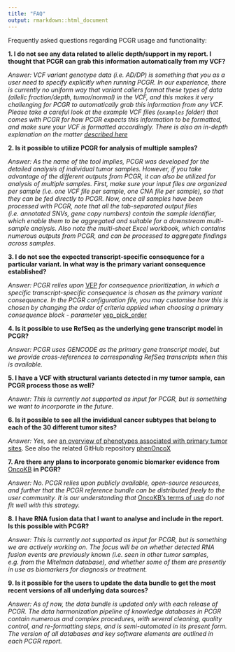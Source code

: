 ```yaml
---
title: "FAQ"
output: rmarkdown::html_document
---
```


Frequently asked questions regarding PCGR usage and functionality:

__1. I do not see any data related to allelic depth/support in my report. I thought that PCGR can grab this information automatically from my VCF?__

_Answer: VCF variant genotype data (i.e. AD/DP) is something that you as a user need to specify explicitly when running PCGR. In our experience, there is currently no uniform way that variant callers format these types of data (allelic fraction/depth, tumor/normal) in the VCF, and this makes it very challenging for PCGR to automatically grab this information from any VCF. Please take a careful look at the example VCF files (`examples` folder) that comes with PCGR for how PCGR expects this information to be formatted, and make sure your VCF is formatted accordingly. There is also an in-depth explanation on the matter [described here](input.html#formatting-of-allelic-depthsupport-dpad)_

__2. Is it possible to utilize PCGR for analysis of multiple samples?__

_Answer: As the name of the tool implies, PCGR was developed for the detailed analysis of individual tumor samples. However, if you take advantage of the different outputs from PCGR, it can also be utilized for analysis of multiple samples. First, make sure your input files are organized per sample (i.e. one VCF file per sample, one CNA file per sample), so that they can be fed directly to PCGR. Now, once all samples have been processed with PCGR, note that all the tab-separated output files (i.e. annotated SNVs, gene copy numbers) contain the sample identifier, which enable them to be aggregated and suitable for a downstream multi-sample analysis. Also note the multi-sheet Excel workbook, which contains numerous outputs from PCGR, and can be processed to aggregate findings across samples._

__3. I do not see the expected transcript-specific consequence for a particular variant. In what way is the primary variant consequence established?__

_Answer: PCGR relies upon_ [VEP](https://www.ensembl.org/info/docs/tools/vep/index.html)  _for consequence prioritization, in which a specific transcript-specific consequence is chosen as the primary variant consequence. In the PCGR configuration file, you may customise how this is chosen by changing the order of criteria applied when choosing a primary consequence block  - parameter_ [vep_pick_order](https://www.ensembl.org/info/docs/tools/vep/script/vep_other.html#pick_options)

__4. Is it possible to use RefSeq as the underlying gene transcript model in PCGR?__

_Answer: PCGR uses GENCODE as the primary gene transcript model, but we provide cross-references to corresponding RefSeq transcripts when this is available._

__5. I have a VCF with structural variants detected in my tumor sample, can PCGR process those as well?__

_Answer: This is currently not supported as input for PCGR, but is something we want to incorporate in the future._

__6. Is it possible to see all the invididual cancer subtypes that belong to each of the 30 different tumor sites?__

_Answer: Yes, see_ [an overview of phenotypes associated with primary tumor sites](primary_tumor_sites.html). See also the related GitHub repository [phenOncoX](https://github.com/sigven/phenOncoX)

__7. Are there any plans to incorporate genomic biomarker evidence from__ [OncoKB](https://www.oncokb.org) __in PCGR?__

_Answer: No. PCGR relies upon publicly available, open-source resources, and further that the PCGR reference bundle can be distributed freely to the user community. It is our understanding that_ [OncoKB's terms of use](https://www.oncokb.org/terms) _do not fit well with this strategy._ 

__8. I have RNA fusion data that I want to analyse and include in the report. Is this possible with PCGR?__

_Answer: This is currently not supported as input for PCGR, but is something we are actively working on. The focus will be on whether detected RNA fusion events are previously known (i.e. seen in other tumor samples, e.g. from the Mitelman database), and whether some of them are presently in use as biomarkers for diagnosis or treatment._

__9. Is it possible for the users to update the data bundle to get the most recent versions of all underlying data sources?__

_Answer: As of now, the data bundle is updated only with each release of PCGR. The data harmonization pipeline of knowledge databases in PCGR contain numerous and complex procedures, with several cleaning, quality control, and re-formatting steps, and is semi-automated in its present form. The version of all databases and key software elements are outlined in each PCGR report._
